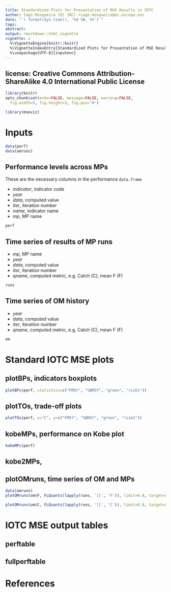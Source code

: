 ```yaml
---
title: Standardized Plots for Presentation of MSE Results in IOTC
author: Iago Mosqueira (EC JRC) <iago.mosqueira@ec.europa.eu>
date: "`r format(Sys.time(), '%d %B, %Y')`"
tags:
abstract:
output: rmarkdown::html_vignette
vignette: >
  %\VignetteEngine{knitr::knitr}
  %\VignetteIndexEntry{Standardized Plots for Presentation of MSE Results in IOTC}
  %\usepackage[UTF-8]{inputenc}
---
```


license: Creative Commons Attribution-ShareAlike 4.0 International Public License
---

```r
library(knitr)
opts_chunk$set(echo=FALSE, message=FALSE, warning=FALSE,
  fig.width=5, fig.height=3, fig.pos='H')
```

```r
library(mseviz)
```

# Inputs

```r
data(perf)
data(omruns)
```

## Performance levels across MPs

These are the necessary columns in the performance `data.frame`

- *indicator*, indicator code
- *year*
- *data*, computed value
- *iter*, iteration number
- *name*, indicator name
- *mp*, MP name

```r
perf
```

## Time series of results of MP runs

- *mp*, MP name
- *year*
- *data*, computed value
- *iter*, iteration number
- *qname*, computed metric, e.g. Catch (C), mean F (F)

```r
runs
```

## Time series of OM history

- *year*
- *data*, computed value
- *iter*, iteration number
- *qname*, computed metric, e.g. Catch (C), mean F (F)

```r
om
```

# Standard IOTC MSE plots

## plotBPs, indicators boxplots

```r
plotBPs(perf, statistics=c("FMSY", "SBMSY", "green", "risk1"))
```

## plotTOs, trade-off plots

```r
plotTOs(perf, x="C", y=c("FMSY", "SBMSY", "green", "risk1"))
```

## kobeMPs, performance on Kobe plot

```r
kobeMPs(perf)
```

## kobe2MPs,

## plotOMruns, time series of OM and MPs

```r
data(omruns)
plotOMruns(om$F, FLQuants(lapply(runs, '[[', 'F')), limit=0.8, target=0.4)
```

```r
plotOMruns(om$C, FLQuants(lapply(runs, '[[', 'C')), limit=0.8, target=0.4)
```

# IOTC MSE output tables

## perftable

## fullperftable


# References
